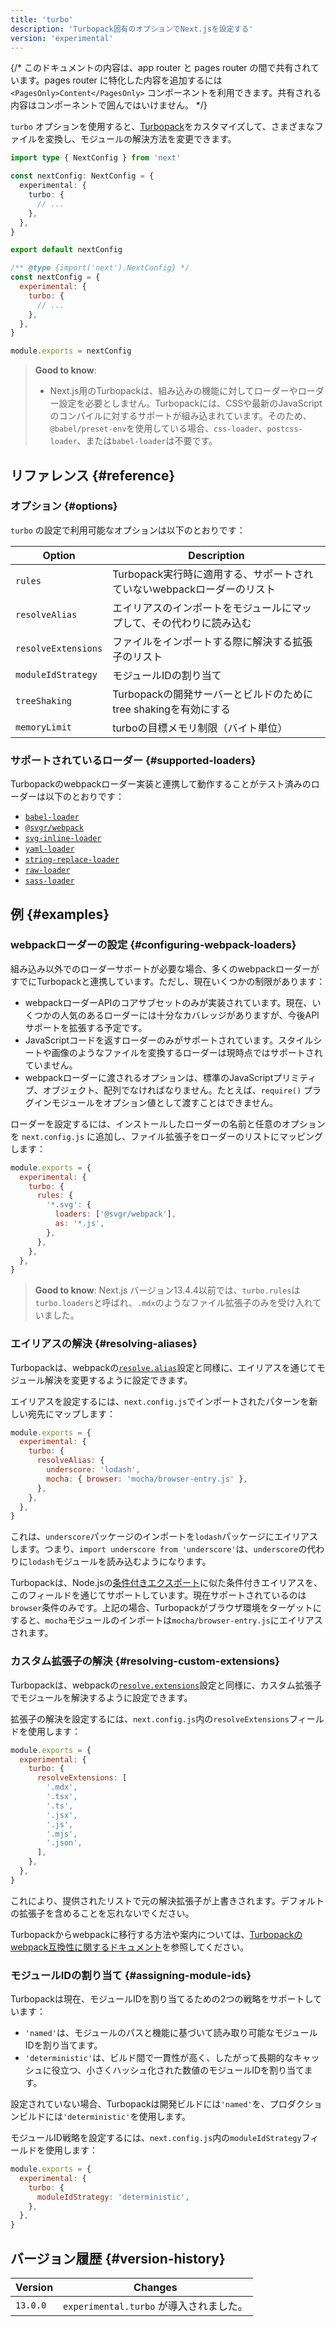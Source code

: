 ```yaml
---
title: 'turbo'
description: 'Turbopack固有のオプションでNext.jsを設定する'
version: 'experimental'
---
```


{/* このドキュメントの内容は、app router と pages router の間で共有されています。pages router に特化した内容を追加するには `<PagesOnly>Content</PagesOnly>` コンポーネントを利用できます。共有される内容はコンポーネントで囲んではいけません。 */}

`turbo` オプションを使用すると、[Turbopack](/docs/app/api-reference/turbopack)をカスタマイズして、さまざまなファイルを変換し、モジュールの解決方法を変更できます。

<Tabs>
<TabItem value="ts" label="TypeScript">

```ts title="next.config.ts" switcher
import type { NextConfig } from 'next'

const nextConfig: NextConfig = {
  experimental: {
    turbo: {
      // ...
    },
  },
}

export default nextConfig
```

</TabItem>
<TabItem value="js" label="JavaScript">

```js title="next.config.js" switcher
/** @type {import('next').NextConfig} */
const nextConfig = {
  experimental: {
    turbo: {
      // ...
    },
  },
}

module.exports = nextConfig
```

</TabItem>
</Tabs>

> **Good to know**:
>
> - Next.js用のTurbopackは、組み込みの機能に対してローダーやローダー設定を必要としません。Turbopackには、CSSや最新のJavaScriptのコンパイルに対するサポートが組み込まれています。そのため、`@babel/preset-env`を使用している場合、`css-loader`、`postcss-loader`、または`babel-loader`は不要です。

## リファレンス {#reference}

### オプション {#options}

`turbo` の設定で利用可能なオプションは以下のとおりです：

| Option              | Description                                                            |
| ------------------- | ---------------------------------------------------------------------- |
| `rules`             | Turbopack実行時に適用する、サポートされていないwebpackローダーのリスト |
| `resolveAlias`      | エイリアスのインポートをモジュールにマップして、その代わりに読み込む   |
| `resolveExtensions` | ファイルをインポートする際に解決する拡張子のリスト                     |
| `moduleIdStrategy`  | モジュールIDの割り当て                                                 |
| `treeShaking`       | Turbopackの開発サーバーとビルドのためにtree shakingを有効にする        |
| `memoryLimit`       | turboの目標メモリ制限（バイト単位）                                    |

### サポートされているローダー {#supported-loaders}

Turbopackのwebpackローダー実装と連携して動作することがテスト済みのローダーは以下のとおりです：

- [`babel-loader`](https://www.npmjs.com/package/babel-loader)
- [`@svgr/webpack`](https://www.npmjs.com/package/@svgr/webpack)
- [`svg-inline-loader`](https://www.npmjs.com/package/svg-inline-loader)
- [`yaml-loader`](https://www.npmjs.com/package/yaml-loader)
- [`string-replace-loader`](https://www.npmjs.com/package/string-replace-loader)
- [`raw-loader`](https://www.npmjs.com/package/raw-loader)
- [`sass-loader`](https://www.npmjs.com/package/sass-loader)

## 例 {#examples}

### webpackローダーの設定 {#configuring-webpack-loaders}

組み込み以外でのローダーサポートが必要な場合、多くのwebpackローダーがすでにTurbopackと連携しています。ただし、現在いくつかの制限があります：

- webpackローダーAPIのコアサブセットのみが実装されています。現在、いくつかの人気のあるローダーには十分なカバレッジがありますが、今後APIサポートを拡張する予定です。
- JavaScriptコードを返すローダーのみがサポートされています。スタイルシートや画像のようなファイルを変換するローダーは現時点ではサポートされていません。
- webpackローダーに渡されるオプションは、標準のJavaScriptプリミティブ、オブジェクト、配列でなければなりません。たとえば、`require()` プラグインモジュールをオプション値として渡すことはできません。

ローダーを設定するには、インストールしたローダーの名前と任意のオプションを `next.config.js` に追加し、ファイル拡張子をローダーのリストにマッピングします：

```js title="next.config.js"
module.exports = {
  experimental: {
    turbo: {
      rules: {
        '*.svg': {
          loaders: ['@svgr/webpack'],
          as: '*.js',
        },
      },
    },
  },
}
```

> **Good to know**: Next.js バージョン13.4.4以前では、`turbo.rules`は`turbo.loaders`と呼ばれ、`.mdx`のようなファイル拡張子のみを受け入れていました。

### エイリアスの解決 {#resolving-aliases}

Turbopackは、webpackの[`resolve.alias`](https://webpack.js.org/configuration/resolve/#resolvealias)設定と同様に、エイリアスを通じてモジュール解決を変更するように設定できます。

エイリアスを設定するには、`next.config.js`でインポートされたパターンを新しい宛先にマップします：

```js title="next.config.js"
module.exports = {
  experimental: {
    turbo: {
      resolveAlias: {
        underscore: 'lodash',
        mocha: { browser: 'mocha/browser-entry.js' },
      },
    },
  },
}
```

これは、`underscore`パッケージのインポートを`lodash`パッケージにエイリアスします。つまり、`import underscore from 'underscore'`は、`underscore`の代わりに`lodash`モジュールを読み込むようになります。

Turbopackは、Node.jsの[条件付きエクスポート](https://nodejs.org/docs/latest-v18.x/api/packages.html#conditional-exports)に似た条件付きエイリアスを、このフィールドを通じてサポートしています。現在サポートされているのは`browser`条件のみです。上記の場合、Turbopackがブラウザ環境をターゲットにすると、`mocha`モジュールのインポートは`mocha/browser-entry.js`にエイリアスされます。

### カスタム拡張子の解決 {#resolving-custom-extensions}

Turbopackは、webpackの[`resolve.extensions`](https://webpack.js.org/configuration/resolve/#resolveextensions)設定と同様に、カスタム拡張子でモジュールを解決するように設定できます。

拡張子の解決を設定するには、`next.config.js`内の`resolveExtensions`フィールドを使用します：

```js title="next.config.js"
module.exports = {
  experimental: {
    turbo: {
      resolveExtensions: [
        '.mdx',
        '.tsx',
        '.ts',
        '.jsx',
        '.js',
        '.mjs',
        '.json',
      ],
    },
  },
}
```

これにより、提供されたリストで元の解決拡張子が上書きされます。デフォルトの拡張子を含めることを忘れないでください。

Turbopackからwebpackに移行する方法や案内については、[Turbopackのwebpack互換性に関するドキュメント](https://turbo.build/pack/docs/migrating-from-webpack)を参照してください。

### モジュールIDの割り当て {#assigning-module-ids}

Turbopackは現在、モジュールIDを割り当てるための2つの戦略をサポートしています：

- `'named'`は、モジュールのパスと機能に基づいて読み取り可能なモジュールIDを割り当てます。
- `'deterministic'`は、ビルド間で一貫性が高く、したがって長期的なキャッシュに役立つ、小さくハッシュ化された数値のモジュールIDを割り当てます。

設定されていない場合、Turbopackは開発ビルドには`'named'`を、プロダクションビルドには`'deterministic'`を使用します。

モジュールID戦略を設定するには、`next.config.js`内の`moduleIdStrategy`フィールドを使用します：

```js title="next.config.js"
module.exports = {
  experimental: {
    turbo: {
      moduleIdStrategy: 'deterministic',
    },
  },
}
```

## バージョン履歴 {#version-history}

| Version  | Changes                                 |
| -------- | --------------------------------------- |
| `13.0.0` | `experimental.turbo` が導入されました。 |
